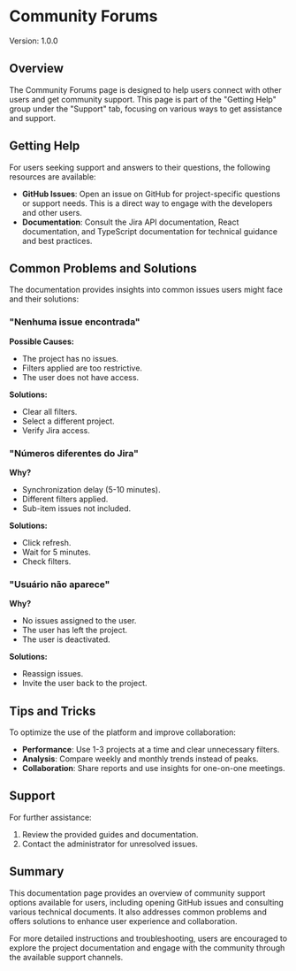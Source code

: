 # Community Forums

Version: 1.0.0

## Overview

The Community Forums page is designed to help users connect with other users and get community support. This page is part of the "Getting Help" group under the "Support" tab, focusing on various ways to get assistance and support.

## Getting Help

For users seeking support and answers to their questions, the following resources are available:

- **GitHub Issues**: Open an issue on GitHub for project-specific questions or support needs. This is a direct way to engage with the developers and other users.
- **Documentation**: Consult the Jira API documentation, React documentation, and TypeScript documentation for technical guidance and best practices.

## Common Problems and Solutions

The documentation provides insights into common issues users might face and their solutions:

### "Nenhuma issue encontrada"

**Possible Causes:**
- The project has no issues.
- Filters applied are too restrictive.
- The user does not have access.

**Solutions:**
- Clear all filters.
- Select a different project.
- Verify Jira access.

### "Números diferentes do Jira"

**Why?**
- Synchronization delay (5-10 minutes).
- Different filters applied.
- Sub-item issues not included.

**Solutions:**
- Click refresh.
- Wait for 5 minutes.
- Check filters.

### "Usuário não aparece"

**Why?**
- No issues assigned to the user.
- The user has left the project.
- The user is deactivated.

**Solutions:**
- Reassign issues.
- Invite the user back to the project.

## Tips and Tricks

To optimize the use of the platform and improve collaboration:

- **Performance**: Use 1-3 projects at a time and clear unnecessary filters.
- **Analysis**: Compare weekly and monthly trends instead of peaks.
- **Collaboration**: Share reports and use insights for one-on-one meetings.

## Support

For further assistance:

1. Review the provided guides and documentation.
2. Contact the administrator for unresolved issues.

## Summary

This documentation page provides an overview of community support options available for users, including opening GitHub issues and consulting various technical documents. It also addresses common problems and offers solutions to enhance user experience and collaboration.

For more detailed instructions and troubleshooting, users are encouraged to explore the project documentation and engage with the community through the available support channels.
